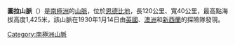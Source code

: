 {{coord|66|54|S|51|6|E|display=title}}

'''圖拉山脈'''（{{lang-en|Tula Mountains}}）是[[南極洲|南極洲]]的[[山脈|山脈]]，位於[[恩德比地|恩德比地]]，長120公里、寬40公里，最高點海拔高度1,425米，該山脈在1930年1月14日由[[英國|英國]]、[[澳洲|澳洲]]和[[新西蘭|新西蘭]]的探險隊發現。

{{Antarctica-geo-stub}}
[[Category:南極洲山脈|Category:南極洲山脈]]